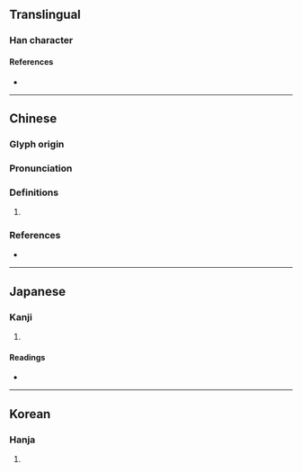 {{character info/new}}
==Translingual==

===Han character===
{{Han char|rn=30|rad=口|as=13|sn=16|four=66027|canj=RWLI|ids=⿰口蜀}}

====References====
* {{Han ref|kx=0209.290|dkj=04363|dj=0432.130|hdz=10691.130|uh=5663|ud=22115|bh=E942|bd=59714}}

----

==Chinese==
{{zh-forms}}

===Glyph origin===
{{Han etym}}

===Pronunciation===
{{zh-pron
|m=zhòu,zhuó
|c=zau3,doek3
|mc=y
|oc=y
|cat=
}}

===Definitions===
{{zh-hanzi}}

# {{rfdef|zh}}

===References===
* {{R:yue:mfccd}}

----

==Japanese==

===Kanji===
{{ja-kanji|grade=|rs=口13}}

# {{defn|lang=ja|sort=口13}}

====Readings====
* {{ja-readings|on=[[ちゅ]] (chu), [[ちゅう]] (chū), [[とう]] (tō), [[つ]] (tsu), [[しょく]] (shoku), [[そく]] (soku)|kun=[[くさばし]] (kusabashi), [[ついばむ]] (tsuibamu)}}

----

==Korean==

===Hanja===
{{ko-hanja|hangeul=[[주]], [[탁]]|rv=ju, tak|mr=chu, t'ak}}

# {{defn|lang=ko|sort=口13}}